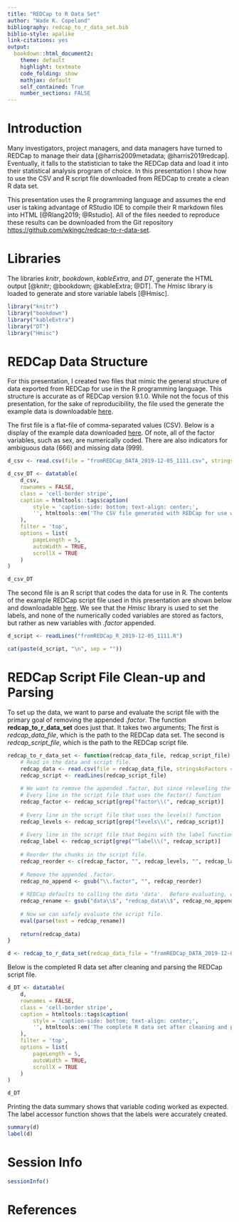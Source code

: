 ```yaml
---
title: "REDCap to R Data Set"
author: "Wade K. Copeland"
bibliography: redcap_to_r_data_set.bib
biblio-style: apalike
link-citations: yes
output:  
  bookdown::html_document2:
    theme: default
    highlight: textmate
    code_folding: show
    mathjax: default
    self_contained: True
    number_sections: FALSE
---
```


# Introduction

Many investigators, project managers, and data managers have turned to REDCap to manage their data [@harris2009metadata; @harris2019redcap].  Eventually, it falls to the statistician to take the REDCap data and load it into their statistical analysis program of choice.  In this presentation I show how to use the CSV and R script file downloaded from REDCap to create a clean R data set.

This presentation uses the R programming language and assumes the end user is taking advantage of RStudio IDE to compile their R markdown files into HTML [@Rlang2019; @Rstudio].  All of the files needed to reproduce these results can be downloaded from the Git repository <a href="https://github.com/wkingc/redcap-to-r-data-set" target="_blank">https://github.com/wkingc/redcap-to-r-data-set</a>.

# Libraries

The libraries <i>knitr</i>, <i>bookdown</i>, <i>kableExtra</i>, and <i>DT</i>, generate the HTML output [@knitr; @bookdown; @kableExtra; @DT].  The <i>Hmisc</i> library is loaded to generate and store variable labels [@Hmisc].

```r
library("knitr")
library("bookdown")
library("kableExtra")
library("DT")
library("Hmisc")
```

# REDCap Data Structure

For this presentation, I created two files that mimic the general structure of data exported from REDCap for use in the R programming language.  This structure is accurate as of REDCap version 9.1.0.  While not the focus of this presentation, for the sake of reproducibility, the file used the generate the example data is downloadable <a href="https://github.com/wkingc/redcap_to_r_data_set/blob/main/redcap_to_r_data_set.R" target="_blank">here</a>.

The first file is a flat-file of comma-separated values (CSV).  Below is a display of the example data downloaded <a href="https://github.com/wkingc/redcap_to_r_data_set/blob/main/fromREDCap_DATA_2019-12-05_1111.csv" target="_blank">here</a>.  Of note, all of the factor variables, such as sex, are numerically coded.  There are also indicators for ambiguous data (666) and missing data (999).

```r
d_csv <- read.csv(file = "fromREDCap_DATA_2019-12-05_1111.csv", stringsAsFactors = FALSE)

d_csv_DT <- datatable(
    d_csv,
    rownames = FALSE,
    class = 'cell-border stripe',
    caption = htmltools::tags$caption(
        style = 'caption-side: bottom; text-align: center;',
        '', htmltools::em('The CSV file generated with REDCap for use with the R programming language.  Of note, all of the factor variables are numerically coded.')
    ),
    filter = 'top',
    options = list(
        pageLength = 5,
        autoWidth = TRUE,
        scrollX = TRUE
    )
)

d_csv_DT
```

The second file is an R script that codes the data for use in R.  The contents of the example REDCap script file used in this presentation are shown below and downloadable <a href="https://github.com/wkingc/redcap_to_r_data_set/blob/main/fromREDCap_R_2019-12-05_1111.R" target="_blank">here</a>.  We see that the <i>Hmisc</i> library is used to set the labels, and none of the numerically coded variables are stored as factors, but rather as new variables with <i>.factor</i> appended.

```r
d_script <- readLines("fromREDCap_R_2019-12-05_1111.R")

cat(paste(d_script, "\n", sep = ""))
```

# REDCap Script File Clean-up and Parsing

To set up the data, we want to parse and evaluate the script file with the primary goal of removing the appended <i>.factor</i>.  The function <b>redcap_to_r_data_set</b> does just that.  It takes two arguments; The first is <i>redcap_data_file</i>, which is the path to the REDCap data set.  The second is <i>redcap_script_file</i>, which is the path to the REDCap script file.

```r
redcap_to_r_data_set <- function(redcap_data_file, redcap_script_file) {
    # Read in the data and script file.
    redcap_data <- read.csv(file = redcap_data_file, stringsAsFactors = FALSE)
    redcap_script <- readLines(redcap_script_file)
    
    # We want to remove the appended .factor, but since releveling the numerically coded data erases the labels, we need to reorder the file so that the labels are last.
    # Every line in the script file that uses the factor() function
    redcap_factor <- redcap_script[grep("factor\\(", redcap_script)]
    
    # Every line in the script file that uses the levels() function
    redcap_levels <- redcap_script[grep("levels\\(", redcap_script)]
    
    # Every line in the script file that begins with the label function
    redcap_label <- redcap_script[grep("^label\\(", redcap_script)]
    
    # Reorder the chunks in the script file.
    redcap_reorder <- c(redcap_factor, "", redcap_levels, "", redcap_label)
    
    # Remove the appended .factor.
    redcap_no_append <- gsub("\\.factor", "", redcap_reorder)
    
    # REDCap defaults to calling the data 'data'.  Before evaluating, we need to change this to what the data is named here.
    redcap_rename <- gsub("data\\$", "redcap_data\\$", redcap_no_append)
    
    # Now we can safely evaluate the script file.
    eval(parse(text = redcap_rename))
    
    return(redcap_data)
}

d <- redcap_to_r_data_set(redcap_data_file = "fromREDCap_DATA_2019-12-05_1111.csv", redcap_script_file = "fromREDCap_R_2019-12-05_1111.R")
```

Below is the completed R data set after cleaning and parsing the REDCap script file.

```r
d_DT <- datatable(
    d,
    rownames = FALSE,
    class = 'cell-border stripe',
    caption = htmltools::tags$caption(
        style = 'caption-side: bottom; text-align: center;',
        '', htmltools::em('The complete R data set after cleaning and parsing the REDCap script file.')
    ),
    filter = 'top',
    options = list(
        pageLength = 5,
        autoWidth = TRUE,
        scrollX = TRUE
    )
)

d_DT
```

Printing the data summary shows that variable coding worked as expected.  The label accessor function shows that the labels were accurately created.

```r
summary(d)
label(d)
```

# Session Info

```r
sessionInfo()
```

# References
